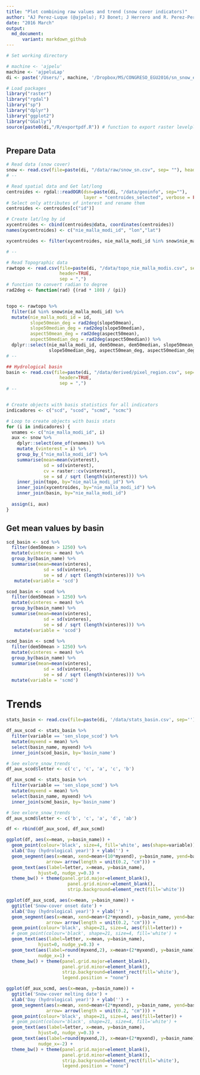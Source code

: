 ```yaml
---
title: "Plot combining raw values and trend (snow cover indicators)"
author: "AJ Perez-Luque (@ajpelu); FJ Bonet; J Herrero and R. Perez-Perez"
date: "2016 March"
output:
  md_document:
      variant: markdown_github
---
```


```r
# Set working directory 

# machine <- 'ajpelu'
machine <- 'ajpeluLap'
di <- paste('/Users/', machine, '/Dropbox/MS/CONGRESO_EGU2016/sn_snow_egu_2016', sep='')
```

```r
# Load packages 
library("raster")
library("rgdal")
library("sp")
library("dplyr")
library("ggplot2")
library("GGally")
source(paste0(di,"/R/exportpdf.R")) # function to export raster levelplots maps as pdf
```

```r
```


## Prepare Data

```r
# Read data (snow cover)
snow <- read.csv(file=paste(di, "/data/raw/snow_sn.csv", sep= ""), header = TRUE) 
# --   

# Read spatial data and Get lat/long
centroides <- rgdal::readOGR(dsn=paste(di, "/data/geoinfo", sep=""),
                             layer = "centroides_selected", verbose = FALSE)
# Select only attributes of interest and rename them
centroides <- centroides[c("id")]

# Create lat/lng by id 
xycentroides <- cbind(centroides@data, coordinates(centroides))
names(xycentroides) <- c("nie_malla_modi_id", "lon","lat")

xycentroides <- filter(xycentroides, nie_malla_modi_id %in% snow$nie_malla_modi_id)

# -- 

# Read Topographic data 
rawtopo <- read.csv(file=paste(di, "/data/topo_nie_malla_modis.csv", sep=""),
                    header=TRUE,
                    sep = ",") 
# function to convert radian to degree 
rad2deg <- function(rad) {(rad * 180) / (pi)} 


topo <- rawtopo %>% 
  filter(id %in% snow$nie_malla_modi_id) %>% 
  mutate(nie_malla_modi_id = id, 
         slope50mean_deg = rad2deg(slope50mean),
         slope50median_deg = rad2deg(slope50median),
         aspect50mean_deg = rad2deg(aspect50mean),
         aspect50median_deg = rad2deg(aspect50median)) %>%
  dplyr::select(nie_malla_modi_id, dem50mean, dem50median, slope50mean_deg, 
                slope50median_deg, aspect50mean_deg, aspect50median_deg) 
# -- 

## Hydrological basin 
basin <- read.csv(file=paste(di, "/data/derived/pixel_region.csv", sep=""),
                    header=TRUE,
                    sep = ",") 
# --


# Create objects with basis statistics for all indicators 
indicadores <- c("scd", "scod", "scmd", "scmc") 

# Loop to create objects with basis stats
for (i in indicadores) { 
  vnames <- c("nie_malla_modi_id", i) 
  aux <- snow %>%
    dplyr::select(one_of(vnames)) %>%
    mutate_(vinterest = i) %>%
    group_by_("nie_malla_modi_id") %>%
    summarise(mean=mean(vinterest),
              sd = sd(vinterest),
              cv = raster::cv(vinterest),
              se = sd / sqrt (length(vinterest))) %>%
    inner_join(topo, by="nie_malla_modi_id") %>%
    inner_join(xycentroides, by="nie_malla_modi_id") %>%
    inner_join(basin, by="nie_malla_modi_id")
  
  assign(i, aux)
} 

```

## Get mean values by basin 
```r
scd_basin <- scd %>% 
  filter(dem50mean > 1250) %>% 
  mutate(vinteres = mean) %>%
  group_by(basin_name) %>% 
  summarise(mean=mean(vinteres),
              sd = sd(vinteres),
              se = sd / sqrt (length(vinteres))) %>%
   mutate(variable = 'scd')

scod_basin <- scod %>% 
  filter(dem50mean > 1250) %>% 
  mutate(vinteres = mean) %>%
  group_by(basin_name) %>% 
  summarise(mean=mean(vinteres),
              sd = sd(vinteres),
              se = sd / sqrt (length(vinteres))) %>%
   mutate(variable = 'scod')
  
scmd_basin <- scmd %>% 
  filter(dem50mean > 1250) %>% 
  mutate(vinteres = mean) %>%
  group_by(basin_name) %>% 
  summarise(mean=mean(vinteres),
              sd = sd(vinteres),
              se = sd / sqrt (length(vinteres))) %>%
  mutate(variable = 'scmd')

```



# Trends
```r
stats_basin <- read.csv(file=paste(di, '/data/stats_basin.csv', sep=''), header=TRUE) 
```


```r
df_aux_scod <- stats_basin %>% 
  filter(variable == 'sen_slope_scod') %>%
  mutate(myxend = mean) %>% 
  select(basin_name, myxend) %>%
  inner_join(scod_basin, by='basin_name') 

# See exlore_snow_trends
df_aux_scod$letter <- c('c', 'c', 'a', 'c', 'b') 

df_aux_scmd <- stats_basin %>% 
  filter(variable == 'sen_slope_scmd') %>%
  mutate(myxend = mean) %>% 
  select(basin_name, myxend) %>%
  inner_join(scmd_basin, by='basin_name')

# See exlore_snow_trends  
df_aux_scmd$letter <- c('b', 'c', 'a', 'd', 'ab') 

df <- rbind(df_aux_scod, df_aux_scmd)
```
 
```r

ggplot(df, aes(x=mean, y=basin_name)) + 
  geom_point(colour='black', size=4, fill='white', aes(shape=variable)) + 
  xlab('Day (hydrological year)') + ylab('') + 
  geom_segment(aes(x=mean, xend=mean+(10*myxend), y=basin_name, yend=basin_name, group=variable),
               arrow= arrow(length = unit(0.2, "cm"))) + 
  geom_text(aes(label=letter, x=mean, y=basin_name),
            hjust=0, nudge_y=0.3) + 
  theme_bw() + theme(panel.grid.major=element_blank(),
                       panel.grid.minor=element_blank(),
                       strip.background=element_rect(fill='white'))
```



```r
ggplot(df_aux_scod, aes(x=mean, y=basin_name)) + 
  ggtitle('Snow-cover onset date') +
  xlab('Day (hydrological year)') + ylab('') +  
  geom_segment(aes(x=mean, xend=mean+(2*myxend), y=basin_name, yend=basin_name, group=variable),
               arrow= arrow(length = unit(0.2, "cm"))) + 
  geom_point(colour='black', shape=21, size=4, aes(fill=letter)) +
  # geom_point(colour='black', shape=21, size=4, fill='white') +
  geom_text(aes(label=letter, x=mean, y=basin_name),
            hjust=0, nudge_y=0.3) + 
  geom_text(aes(label=round(myxend,2), x=mean+(2*myxend), y=basin_name),
            nudge_x=1) + 
  theme_bw() + theme(panel.grid.major=element_blank(),
                     panel.grid.minor=element_blank(),
                     strip.background=element_rect(fill='white'),
                     legend.position = "none")
```

```r
ggplot(df_aux_scmd, aes(x=mean, y=basin_name)) + 
  ggtitle('Snow-cover melting date') +
  xlab('Day (hydrological year)') + ylab('') +  
  geom_segment(aes(x=mean, xend=mean+(2*myxend), y=basin_name, yend=basin_name, group=variable),
               arrow= arrow(length = unit(0.2, "cm"))) + 
  geom_point(colour='black', shape=21, size=4, aes(fill=letter)) +
  # geom_point(colour='black', shape=21, size=4, fill='white') +
  geom_text(aes(label=letter, x=mean, y=basin_name),
            hjust=0, nudge_y=0.3) + 
  geom_text(aes(label=round(myxend,2), x=mean+(2*myxend), y=basin_name),
            nudge_x=-2) + 
  theme_bw() + theme(panel.grid.major=element_blank(),
                     panel.grid.minor=element_blank(),
                     strip.background=element_rect(fill='white'),
                     legend.position = "none")

```

